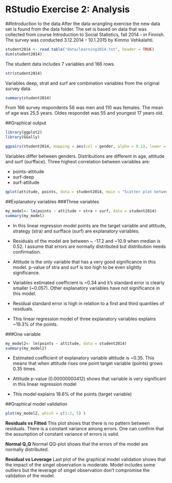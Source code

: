 # RStudio Exercise 2: Analysis

<!--/*Describe the work you have done this week and summarize your learning.*

- Describe your work and results clearly. 
- Assume the reader has an introductory course level understanding of writing and reading R code as well as statistical methods
- Assume the reader has no previous knowledge of your data or the more advanced methods you are using  /-->

##Introduction to the data
After the data wrangling exercise the new data set is found from the data folder. The set is based on data that was collected from course Introduction to Social Statistics, fall 2014 - in Finnish. The survey was conducted  3.12.2014 - 10.1.2015 by Kimmo Vehkalahti.
```r
student2014 <- read.table("data/learning2014.txt", header = TRUE)
dim(student2014)
```
The student data includes 7 variables and 166 rows.
```r
str(student2014)
```
Variables deep, strat and surf are combination variables from the original survey data.

```r
summary(student2014)
```
From 166 survey respondents 56 was men and 110 was females. The mean of age was 25,5 years. Oldes respondet was 55 and youngest 17 years old.

##Graphical output
```r
library(ggplot2)
library(GGally)
```

```r
ggpairs(student2014, mapping = aes(col = gender, alpha = 0.1), lower = list(combo = wrap("facethist", bins = 20)))
```  

Variables differ between genders. Distributions are different in age, attitude and surf (surfface). Three highest correlation between variables are:

* points-attitude
* surf-deep
* surf-attitude


```r
qplot(attitude, points, data = student2014, main = "Scatter plot between attitude and points") + geom_smooth(method = "lm")
```

##Explanatory variables
###Three variables
```r
my_model<- lm(points ~ attitude + stra + surf, data = student2014)
summary(my_model)
```

* In this linear regression model points are the target variable and attitude, strategy (stra) and surfface (surf) are explanatory variables.

* Residuals of the model are between ~ -17.2 and ~10.9 when median is 0.52. I assume that errors are normally distributed but distribution needs confirmation.

* Attitude is the only variable that has a very good significance in this model. p-value of stra and surf is too high to be even slightly significance.  

* Variables estimated coefficient is ~0.34 and it's standard error is clearly smaller (~0.057). Other explanatory variables have not significance in this model.
 
* Residual standard error is high in relation to a first and third quantiles of residuals. 

* This linear regression model of three explanatory variables explains ~19.3% of the points.

###One variable
```r
my_model2<- lm(points ~ attitude, data = student2014)
summary(my_model2)
``` 
 
* Estimated coefficient of explanatory variable attitude is ~0.35. This means that when attitude rises one point target variable (points) grows 0.35 times.

* Attitude p-value (0.00000000412) shows that variable is very significant in this linear regression model

* This model explains 18.6% of the points (target variable)

##Graphical model validation
```r
plot(my_model2, which = c(1:2, 5) )
```

**Residuals vs Fitted**
This plot shows that there is no pattern between residuals. There is a constant variance among errors. One can confirm that the assumption of constant variance of errors is valid.  

**Normal Q_Q**
Normal QQ-plot shows that the errors of the model are normally distributed.

**Residual vs Leverage**
Last plot of the graphical model validation shows that the impact of the singel observation is moderate. Model includes some outliers but the leverage of singel observation don't compromise the validation of the model.
